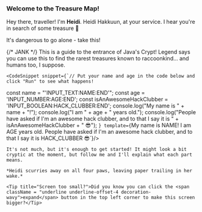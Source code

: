 
### Welcome to the Treasure Map!

Hey there, traveller! I'm <b>Heidi</b>. Heidi Hakkuun, at your service. I hear you're in search of some treasure 👀 

<Dialogue user="That's right! I'm looking for the Athena Award!">
    It's dangerous to go alone - take this!

<Dialogue user="Huh, what's that?"> {/* JANK */}
    This is a guide to the entrance of Java's Crypt! Legend says you can use this to find the rarest treasures known to raccoonkind... and humans too, I suppose. 
    
    <CodeSnippet snippet={`// Put your name and age in the code below and click "Run" to see what happens!

const name = "'INPUT_TEXT:NAME:END'";
const age = 'INPUT_NUMBER:AGE:END';
const isAnAwesomeHackClubber = 'INPUT_BOOLEAN:HACK_CLUBBER:END';
console.log("My name is " + name + "!");
console.log("I am " + age + " years old.");
console.log("People have asked if I'm an awesome hack clubber, and to that I say it is " + isAnAwesomeHackClubber + " 😎");
    `} template={`My name is NAME!
    I am AGE years old.
    People have asked if I'm an awesome hack clubber, and to that I say it is HACK_CLUBBER 😎`}/>

    It's not much, but it's enough to get started! It might look a bit cryptic at the moment, but follow me and I'll explain what each part means.

    *Heidi scurries away on all four paws, leaving paper trailing in her wake.* 

    <Tip title="Screen too small?">Did you know you can click the <span className = "underline underline-offset-4 decoration-wavy">expand</span> button in the top left corner to make this screen bigger?</Tip>
    
</Dialogue>

</Dialogue>


<ResourceSection>
  <ResourceCard image='https://cloud-hip63cfd6-hack-club-bot.vercel.app/04d39ebbb-6726-46d9-969b-3adcf40c5538_1_105_c.jpeg' name="Why there aren't more women in STEM" description="Learn about Hack Club's Athena program." link="https://youtu.be/hLCCbJw6Osg?si=TrmdkisxRlsGiyWC" />
</ResourceSection>

